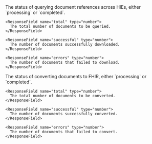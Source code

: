 <ResponseField name="download" type="Progress">
  <Expandable title="Download Properties">
    <ResponseField name="status" type="string" required>
      The status of querying document references across HIEs, either `processing` or `completed`.
    </ResponseField>

    <ResponseField name="total" type="number">
      The total number of documents to be queried.
    </ResponseField>

    <ResponseField name="successful" type="number">
      The number of documents successfully downloaded.
    </ResponseField>

    <ResponseField name="errors" type="number">
      The number of documents that failed to download.
    </ResponseField>

  </Expandable>
</ResponseField>

<ResponseField name="convert" type="Progress">
  <Expandable title="Convert Properties">
    <ResponseField name="status" type="string" required>
      The status of converting documents to FHIR, either `processing` or `completed`.
    </ResponseField>

    <ResponseField name="total" type="number">
      The total number of documents to be converted.
    </ResponseField>

    <ResponseField name="successful" type="number">
      The number of documents successfully converted.
    </ResponseField>

    <ResponseField name="errors" type="number">
      The number of documents that failed to convert.
    </ResponseField>

  </Expandable>
</ResponseField>
